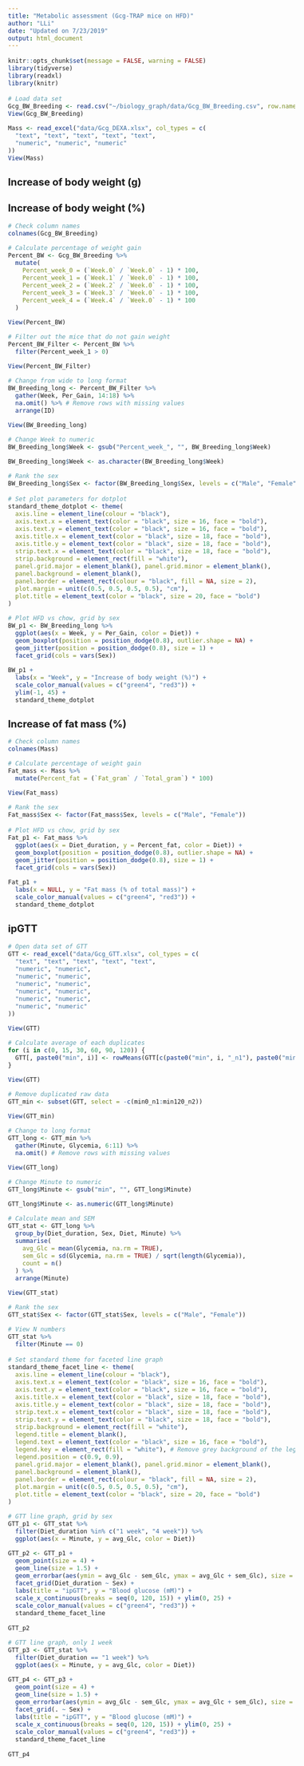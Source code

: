 ```yaml
---
title: "Metabolic assessment (Gcg-TRAP mice on HFD)"
author: "LLi"
date: "Updated on 7/23/2019"
output: html_document
---
```

<style type="text/css">

body{ /* Normal  */
      font-size: 16px;
  }
td {  /* Table  */
  font-size: 12px;
}
h1.title {
  font-size: 28px;
}
h1 { /* Header 1 */
  font-size: 24px;
  color: DarkBlue;
}
h2 { /* Header 2 */
    font-size: 20px;
}
h3 { /* Header 3 */
    font-size: 18px;
}
code.r{ /* Code block */
    font-size: 12px;
}
pre { /* Code block - determines code spacing between lines */
    font-size: 14px;
}
</style>

```r
knitr::opts_chunk$set(message = FALSE, warning = FALSE)
library(tidyverse)
library(readxl)
library(knitr)
```

```r
# Load data set
Gcg_BW_Breeding <- read.csv("~/biology_graph/data/Gcg_BW_Breeding.csv", row.names = 1, stringsAsFactors = FALSE)
View(Gcg_BW_Breeding)

Mass <- read_excel("data/Gcg_DEXA.xlsx", col_types = c(
  "text", "text", "text", "text", "text",
  "numeric", "numeric", "numeric"
))
View(Mass)
```

## Increase of body weight (g)

## Increase of body weight (%)

```r
# Check column names
colnames(Gcg_BW_Breeding)

# Calculate percentage of weight gain
Percent_BW <- Gcg_BW_Breeding %>%
  mutate(
    Percent_week_0 = (`Week.0` / `Week.0` - 1) * 100,
    Percent_week_1 = (`Week.1` / `Week.0` - 1) * 100,
    Percent_week_2 = (`Week.2` / `Week.0` - 1) * 100,
    Percent_week_3 = (`Week.3` / `Week.0` - 1) * 100,
    Percent_week_4 = (`Week.4` / `Week.0` - 1) * 100
  )

View(Percent_BW)

# Filter out the mice that do not gain weight
Percent_BW_Filter <- Percent_BW %>%
  filter(Percent_week_1 > 0)

View(Percent_BW_Filter)

# Change from wide to long format
BW_Breeding_long <- Percent_BW_Filter %>%
  gather(Week, Per_Gain, 14:18) %>%
  na.omit() %>% # Remove rows with missing values
  arrange(ID)

View(BW_Breeding_long)

# Change Week to numeric
BW_Breeding_long$Week <- gsub("Percent_week_", "", BW_Breeding_long$Week)

BW_Breeding_long$Week <- as.character(BW_Breeding_long$Week)

# Rank the sex
BW_Breeding_long$Sex <- factor(BW_Breeding_long$Sex, levels = c("Male", "Female"))
```

```r
# Set plot parameters for dotplot
standard_theme_dotplot <- theme(
  axis.line = element_line(colour = "black"),
  axis.text.x = element_text(color = "black", size = 16, face = "bold"),
  axis.text.y = element_text(color = "black", size = 16, face = "bold"),
  axis.title.x = element_text(color = "black", size = 18, face = "bold"),
  axis.title.y = element_text(color = "black", size = 18, face = "bold"),
  strip.text.x = element_text(color = "black", size = 18, face = "bold"),
  strip.background = element_rect(fill = "white"),
  panel.grid.major = element_blank(), panel.grid.minor = element_blank(),
  panel.background = element_blank(),
  panel.border = element_rect(colour = "black", fill = NA, size = 2),
  plot.margin = unit(c(0.5, 0.5, 0.5, 0.5), "cm"),
  plot.title = element_text(color = "black", size = 20, face = "bold")
)

# Plot HFD vs chow, grid by sex
BW_p1 <- BW_Breeding_long %>%
  ggplot(aes(x = Week, y = Per_Gain, color = Diet)) +
  geom_boxplot(position = position_dodge(0.8), outlier.shape = NA) +
  geom_jitter(position = position_dodge(0.8), size = 1) +
  facet_grid(cols = vars(Sex))

BW_p1 +
  labs(x = "Week", y = "Increase of body weight (%)") +
  scale_color_manual(values = c("green4", "red3")) +
  ylim(-1, 45) +
  standard_theme_dotplot
```

## Increase of fat mass (%)

```r
# Check column names
colnames(Mass)

# Calculate percentage of weight gain
Fat_mass <- Mass %>%
  mutate(Percent_fat = (`Fat_gram` / `Total_gram`) * 100)

View(Fat_mass)

# Rank the sex
Fat_mass$Sex <- factor(Fat_mass$Sex, levels = c("Male", "Female"))
```

```r
# Plot HFD vs chow, grid by sex
Fat_p1 <- Fat_mass %>%
  ggplot(aes(x = Diet_duration, y = Percent_fat, color = Diet)) +
  geom_boxplot(position = position_dodge(0.8), outlier.shape = NA) +
  geom_jitter(position = position_dodge(0.8), size = 1) +
  facet_grid(cols = vars(Sex))

Fat_p1 +
  labs(x = NULL, y = "Fat mass (% of total mass)") +
  scale_color_manual(values = c("green4", "red3")) +
  standard_theme_dotplot
```









## ipGTT

```r
# Open data set of GTT
GTT <- read_excel("data/Gcg_GTT.xlsx", col_types = c(
  "text", "text", "text", "text", "text",
  "numeric", "numeric",
  "numeric", "numeric",
  "numeric", "numeric",
  "numeric", "numeric",
  "numeric", "numeric",
  "numeric", "numeric"
))

View(GTT)

# Calculate average of each duplicates
for (i in c(0, 15, 30, 60, 90, 120)) {
  GTT[, paste0("min", i)] <- rowMeans(GTT[c(paste0("min", i, "_n1"), paste0("min", i, "_n2"))], na.rm = TRUE)
}

View(GTT)

# Remove duplicated raw data
GTT_min <- subset(GTT, select = -c(min0_n1:min120_n2))

View(GTT_min)

# Change to long format
GTT_long <- GTT_min %>%
  gather(Minute, Glycemia, 6:11) %>%
  na.omit() # Remove rows with missing values

View(GTT_long)

# Change Minute to numeric
GTT_long$Minute <- gsub("min", "", GTT_long$Minute)

GTT_long$Minute <- as.numeric(GTT_long$Minute)

# Calculate mean and SEM
GTT_stat <- GTT_long %>%
  group_by(Diet_duration, Sex, Diet, Minute) %>%
  summarise(
    avg_Glc = mean(Glycemia, na.rm = TRUE),
    sem_Glc = sd(Glycemia, na.rm = TRUE) / sqrt(length(Glycemia)),
    count = n()
  ) %>%
  arrange(Minute)

View(GTT_stat)

# Rank the sex
GTT_stat$Sex <- factor(GTT_stat$Sex, levels = c("Male", "Female"))

# View N numbers
GTT_stat %>%
  filter(Minute == 0)
```

```r
# Set standard theme for faceted line graph
standard_theme_facet_line <- theme(
  axis.line = element_line(colour = "black"),
  axis.text.x = element_text(color = "black", size = 16, face = "bold"),
  axis.text.y = element_text(color = "black", size = 16, face = "bold"),
  axis.title.x = element_text(color = "black", size = 18, face = "bold"),
  axis.title.y = element_text(color = "black", size = 18, face = "bold"),
  strip.text.x = element_text(color = "black", size = 18, face = "bold"),
  strip.text.y = element_text(color = "black", size = 18, face = "bold"),
  strip.background = element_rect(fill = "white"),
  legend.title = element_blank(),
  legend.text = element_text(color = "black", size = 16, face = "bold"),
  legend.key = element_rect(fill = "white"), # Remove grey background of the legend
  legend.position = c(0.9, 0.9),
  panel.grid.major = element_blank(), panel.grid.minor = element_blank(),
  panel.background = element_blank(),
  panel.border = element_rect(colour = "black", fill = NA, size = 2),
  plot.margin = unit(c(0.5, 0.5, 0.5, 0.5), "cm"),
  plot.title = element_text(color = "black", size = 20, face = "bold")
)

# GTT line graph, grid by sex
GTT_p1 <- GTT_stat %>%
  filter(Diet_duration %in% c("1 week", "4 week")) %>%
  ggplot(aes(x = Minute, y = avg_Glc, color = Diet))

GTT_p2 <- GTT_p1 +
  geom_point(size = 4) +
  geom_line(size = 1.5) +
  geom_errorbar(aes(ymin = avg_Glc - sem_Glc, ymax = avg_Glc + sem_Glc), size = 1, width = 4) +
  facet_grid(Diet_duration ~ Sex) +
  labs(title = "ipGTT", y = "Blood glucose (mM)") +
  scale_x_continuous(breaks = seq(0, 120, 15)) + ylim(0, 25) +
  scale_color_manual(values = c("green4", "red3")) +
  standard_theme_facet_line
  
GTT_p2

# GTT line graph, only 1 week
GTT_p3 <- GTT_stat %>%
  filter(Diet_duration == "1 week") %>%
  ggplot(aes(x = Minute, y = avg_Glc, color = Diet)) 

GTT_p4 <- GTT_p3 +
  geom_point(size = 4) +
  geom_line(size = 1.5) +
  geom_errorbar(aes(ymin = avg_Glc - sem_Glc, ymax = avg_Glc + sem_Glc), size = 1, width = 4) +
  facet_grid(. ~ Sex) +
  labs(title = "ipGTT", y = "Blood glucose (mM)") +
  scale_x_continuous(breaks = seq(0, 120, 15)) + ylim(0, 25) +
  scale_color_manual(values = c("green4", "red3")) +
  standard_theme_facet_line
  
GTT_p4
```

